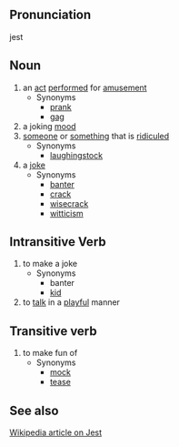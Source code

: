 ==Pronunciation==
jest

==Noun==
# an [[act]] [[perform]]ed for [[amusement]]
#* Synonyms
#** [[prank]]
#** [[gag]]
# a joking [[mood]]
# [[someone]] or [[something]] that is [[ridicule]]d
#* Synonyms
#** [[laughingstock]]
# a [[joke]]
#* Synonyms
#** [[banter]]
#** [[crack]]
#** [[wisecrack]]
#** [[witticism]]

==Intransitive Verb==
# to make a joke
#* Synonyms
#** banter
#** [[kid]]
# to [[talk]] in a [[playful]] manner

==Transitive verb==
# to make fun of
#* Synonyms
#** [[mock]]
#** [[tease]]

==See also==
[http://en.wikipedia.org/wiki/Jest Wikipedia article on Jest]